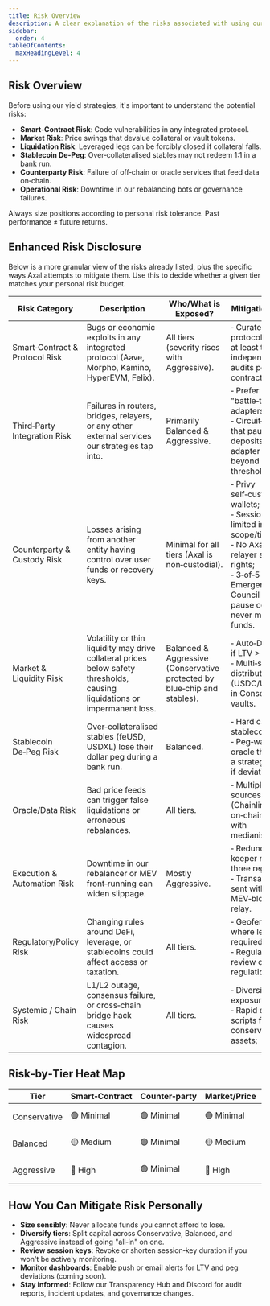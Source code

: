 ```yaml
---
title: Risk Overview
description: A clear explanation of the risks associated with using our yield strategies.
sidebar:
  order: 4
tableOfContents:
  maxHeadingLevel: 4
---
```


## Risk Overview

Before using our yield strategies, it's important to understand the potential risks:

- **Smart‑Contract Risk**: Code vulnerabilities in any integrated protocol.
- **Market Risk**: Price swings that devalue collateral or vault tokens.
- **Liquidation Risk**: Leveraged legs can be forcibly closed if collateral falls.
- **Stablecoin De‑Peg**: Over‑collateralised stables may not redeem 1:1 in a bank run.
- **Counterparty Risk**: Failure of off‑chain or oracle services that feed data on‑chain.
- **Operational Risk**: Downtime in our rebalancing bots or governance failures.

Always size positions according to personal risk tolerance. Past performance ≠ future returns.

## Enhanced Risk Disclosure

Below is a more granular view of the risks already listed, plus the specific ways Axal attempts to mitigate them. Use this to decide whether a given tier matches your personal risk budget.

<div className="risk-table">
	<table>
		<thead>
			<tr>
				<th>Risk Category</th>
				<th>Description</th>
				<th>Who/What is Exposed?</th>
				<th>Mitigation at Axal</th>
			</tr>
		</thead>
		<tbody>
			<tr>
				<td className="risk-category">Smart‑Contract & Protocol Risk</td>
				<td>
					Bugs or economic exploits in any integrated protocol (Aave, Morpho,
					Kamino, HyperEVM, Felix).
				</td>
				<td>All tiers (severity rises with Aggressive).</td>
				<td>
					‑ Curated where protocol requires at least two independent audits per
					contract;
				</td>
			</tr>
			<tr>
				<td className="risk-category">Third‑Party Integration Risk</td>
				<td>
					Failures in routers, bridges, relayers, or any other external services
					our strategies tap into.
				</td>
				<td>Primarily Balanced & Aggressive.</td>
				<td>
					‑ Prefer "battle‑tested" adapters;
					<br />‑ Circuit‑breaker that pauses deposits if an adapter reverts
					beyond a set threshold.
				</td>
			</tr>
			<tr>
				<td className="risk-category">Counterparty & Custody Risk</td>
				<td>
					Losses arising from another entity having control over user funds or
					recovery keys.
				</td>
				<td>Minimal for all tiers (Axal is non‑custodial).</td>
				<td>
					‑ Privy self‑custodial wallets;
					<br />‑ Session keys limited in scope/time;
					<br />‑ No Axal or relayer signing rights;
					<br />‑ 3‑of‑5 Emergency Council can only pause contracts, never move
					user funds.
				</td>
			</tr>
			<tr>
				<td className="risk-category">Market & Liquidity Risk</td>
				<td>
					Volatility or thin liquidity may drive collateral prices below safety
					thresholds, causing liquidations or impermanent loss.
				</td>
				<td>
					Balanced & Aggressive (Conservative protected by blue‑chip and
					stables).
				</td>
				<td>
					‑ Auto‑Deleverage if LTV > 70%;
					<br />‑ Multi‑stable distribution (USDC/USDT/DAI) in Conservative
					vaults.
				</td>
			</tr>
			<tr>
				<td className="risk-category">Stablecoin De‑Peg Risk</td>
				<td>
					Over‑collateralised stables (feUSD, USDXL) lose their dollar peg
					during a bank run.
				</td>
				<td>Balanced.</td>
				<td>
					‑ Hard caps per stablecoin;
					<br />‑ Peg‑watch oracle that forces a strategy pause if deviation >
					3%.
				</td>
			</tr>
			<tr>
				<td className="risk-category">Oracle/Data Risk</td>
				<td>
					Bad price feeds can trigger false liquidations or erroneous
					rebalances.
				</td>
				<td>All tiers.</td>
				<td>
					‑ Multiple oracle sources (Chainlink, Pyth, on‑chain TWAP) with
					medianisation.
				</td>
			</tr>
			<tr>
				<td className="risk-category">Execution & Automation Risk</td>
				<td>
					Downtime in our rebalancer or MEV front‑running can widen slippage.
				</td>
				<td>Mostly Aggressive.</td>
				<td>
					‑ Redundant keeper network in three regions;
					<br />‑ Transactions sent with MEV‑blocker relay.
				</td>
			</tr>
			<tr>
				<td className="risk-category">Regulatory/Policy Risk</td>
				<td>
					Changing rules around DeFi, leverage, or stablecoins could affect
					access or taxation.
				</td>
				<td>All tiers.</td>
				<td>
					‑ Geofencing where legally required;
					<br />‑ Regular counsel review of new regulations.
				</td>
			</tr>
			<tr>
				<td className="risk-category">Systemic / Chain Risk</td>
				<td>
					L1/L2 outage, consensus failure, or cross‑chain bridge hack causes
					widespread contagion.
				</td>
				<td>All tiers.</td>
				<td>
					‑ Diversified chain exposure;
					<br />‑ Rapid exit scripts for conservative assets;
				</td>
			</tr>
		</tbody>
	</table>
</div>

## Risk‑by‑Tier Heat Map

<div className="heatmap-table">
	<table>
		<thead>
			<tr>
				<th>Tier</th>
				<th>Smart‑Contract</th>
				<th>Counter‑party</th>
				<th>Market/Price</th>
				<th>Liquidation</th>
				<th>Oracle</th>
				<th>Systemic</th>
			</tr>
		</thead>
		<tbody>
			<tr>
				<td className="tier conservative">Conservative</td>
				<td className="risk minimal">🟢 Minimal</td>
				<td className="risk minimal">🟢 Minimal</td>
				<td className="risk minimal">🟢 Minimal</td>
				<td className="risk minimal">🟢 Minimal</td>
				<td className="risk minimal">🟢 Minimal</td>
				<td className="risk minimal">🟢 Minimal</td>
			</tr>
			<tr>
				<td className="tier balanced">Balanced</td>
				<td className="risk medium">🟡 Medium</td>
				<td className="risk minimal">🟢 Minimal</td>
				<td className="risk medium">🟡 Medium</td>
				<td className="risk medium">🟡 Medium</td>
				<td className="risk medium">🟡 Medium</td>
				<td className="risk minimal">🟢 Minimal</td>
			</tr>
			<tr>
				<td className="tier aggressive">Aggressive</td>
				<td className="risk high">🔴 High</td>
				<td className="risk minimal">🟢 Minimal</td>
				<td className="risk high">🔴 High</td>
				<td className="risk high">🔴 High</td>
				<td className="risk high">🔴 High</td>
				<td className="risk minimal">🟢 Minimal</td>
			</tr>
		</tbody>
	</table>
</div>

## How You Can Mitigate Risk Personally

- **Size sensibly**: Never allocate funds you cannot afford to lose.
- **Diversify tiers**: Split capital across Conservative, Balanced, and Aggressive instead of going "all‑in" on one.
- **Review session keys**: Revoke or shorten session‑key duration if you won't be actively monitoring.
- **Monitor dashboards**: Enable push or email alerts for LTV and peg deviations (coming soon).
- **Stay informed**: Follow our Transparency Hub and Discord for audit reports, incident updates, and governance changes.

<style>
	{`
    .risk-table table, .heatmap-table table {
      width: 100%;
      border-collapse: collapse;
      margin: 1.5rem 0;
      font-size: 0.9rem;
    }
    
    .risk-table th, .risk-table td, .heatmap-table th, .heatmap-table td {
      padding: 0.75rem 0.75rem;
      border: 1px solid var(--color-border);
    }
    
    .risk-table th, .heatmap-table th {
      background-color: var(--color-background-secondary);
      font-weight: 600;
      text-align: left;
    }
    
    .risk-category {
      font-weight: 600;
    }
    
    .tier {
      font-weight: 600;
    }
    
    .conservative {
      color: #2e7d32;
    }
    
    .balanced {
      color: #f57c00;
    }
    
    .aggressive {
      color: #d32f2f;
    }
    
    .risk {
      text-align: center;
    }
    
    .minimal {
      background-color: rgba(46, 125, 50, 0.1);
    }
    
    .medium {
      background-color: rgba(245, 124, 0, 0.1);
    }
    
    .high {
      background-color: rgba(211, 47, 47, 0.1);
    }
  `}
</style>
